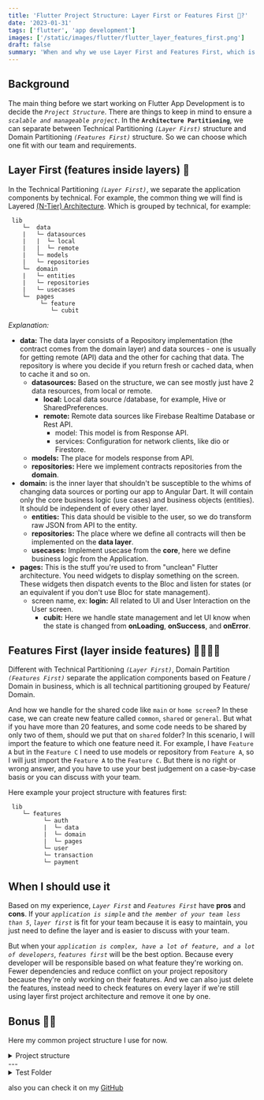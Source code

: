 ```yaml
---
title: 'Flutter Project Structure: Layer First or Features First 🤔?'
date: '2023-01-31'
tags: ['flutter', 'app development']
images: ['/static/images/flutter/flutter_layer_features_first.png']
draft: false
summary: 'When and why we use Layer First and Features First, which is better? '
---
```


## Background

The main thing before we start working on Flutter App Development is to decide the _`Project Structure`_. There are things to keep in mind to ensure a _`scalable and manageable project`_. In the **`Architecture Partitioning`**, we can separate between Technical Partitioning _`(Layer First)`_ structure and Domain Partitioning _`(Features First)`_ structure. So we can choose which one fit with our team and requirements.

## Layer First (features inside layers) 🤌

In the Technical Partitioning _`(Layer First)`_, we separate the application components by technical. For example, the common thing we will find is Layered [(N-Tier) Architecture](https://www.guru99.com/n-tier-architecture-system-concepts-tips.html). Which is grouped by technical, for example:

```directory
 lib
	└─  data
	|   └─ datasources
	|   |  └─ local
	|   |  └─ remote
	|   └─ models
	|   └─ repositories
	└─  domain
	|   └─ entities
	|   └─ repositories
	|   └─ usecases
	└─  pages
	     └─ feature
		    └─ cubit
```

_Explanation:_

- **data:** The data layer consists of a Repository implementation (the contract comes from the domain layer) and data sources - one is usually for getting remote (API) data and the other for caching that data. The repository is where you decide if you return fresh or cached data, when to cache it and so on.
  - **datasources:** Based on the structure, we can see mostly just have 2 data resources, from local or remote.
    - **local:** Local data source /database, for example, Hive or SharedPreferences.
    - **remote:** Remote data sources like Firebase Realtime Database or Rest API.
      - model: This model is from Response API.
      - services: Configuration for network clients, like dio or Firestore.
  - **models:** The place for models response from API.
  - **repositories:** Here we implement contracts repositories from the **domain**.
- **domain:** is the inner layer that shouldn't be susceptible to the whims of changing data sources or porting our app to Angular Dart. It will contain only the core business logic (use cases) and business objects (entities). It should be independent of every other layer.
  - **entities:** This data should be visible to the user, so we do transform raw JSON from API to the entity.
  - **repositories:** The place where we define all contracts will then be implemented on the **data layer**.
  - **usecases:** Implement usecase from the **core**, here we define business logic from the Application.
- **pages:** This is the stuff you're used to from "unclean" Flutter architecture. You need widgets to display something on the screen. These widgets then dispatch events to the Bloc and listen for states (or an equivalent if you don't use Bloc for state management).
  - screen name, ex: **login:** All related to UI and User Interaction on the User screen.
    - **cubit:** Here we handle state management and let UI know when the state is changed from **onLoading**, **onSuccess**, and **onError**.

## Features First (layer inside features) 🫱🏻‍🫲🏼

Different with Technical Partitioning _`(Layer First)`_, Domain Partition _`(Features First)`_ separate the application components based on Feature / Domain in business, which is all technical partitioning grouped by Feature/ Domain.

And how we handle for the shared code like `main` or `home screen`?
In these case, we can create new feature called `common`, `shared` or `general`. But what if you have more than 20 features, and some code needs to be shared by only two of them, should we put that on `shared` folder? In this scenario, I will import the feature to which one feature need it. For example, I have `Feature A` but in the `Feature C` I need to use models or repository from `Feature A`, so I will just import the `Feature A` to the `Feature C`. But there is no right or wrong answer, and you have to use your best judgement on a case-by-case basis or you can discuss with your team.

Here example your project structure with features first:

```directory
 lib
	└─ features
		  └─ auth
		  |  └─ data
		  |  └─ domain
		  |	 └─ pages
		  └─ user
		  └─ transaction
		  └─ payment
```

## When I should use it

Based on my experience, _`Layer First`_ and _`Features First`_ have **pros** and **cons**.
If your _`application is simple`_ and _`the member of your team less than 5`_, _`layer first`_ is fit for your team because it is easy to maintain, you just need to define the layer and is easier to discuss with your team.

But when your _`application is complex, have a lot of feature, and a lot of developers`_, _`features first`_ will be the best option. Because every developer will be responsible based on what feature they're working on. Fewer dependencies and reduce conflict on your project repository because they're only working on their features. And we can also just delete the features, instead need to check features on every layer if we're still using layer first project architecture and remove it one by one.

## Bonus 🫰🏻

Here my common project structure I use for now.

<details>
<summary> Project structure </summary>

```` 
lib/
├── core
│   ├── api
│   ├── error
│   ├── localization
│   │   └── generated
│   ├── resources
│   ├── usecase
│   └── widgets
├── features
│   ├── auth
│   │   ├── data
│   │   │   ├── datasources
│   │   │   ├── models
│   │   │   └── repositories
│   │   ├── domain
│   │   │   ├── entities
│   │   │   ├── repositories
│   │   │   └── usecases
│   │   └── pages
│   │       ├── login
│   │       │   └── cubit
│   │       └── register
│   │           └── cubit
│   ├── general
│   │   └── pages
│   │       ├── main
│   │       ├── settings
│   │       │   └── cubit
│   │       └── splashscreen
│   └── users
│       ├── data
│       │   ├── datasources
│       │   ├── models
│       │   └── repositories
│       ├── domain
│       │   ├── entities
│       │   ├── repositories
│       │   └── usecases
│       └── pages
│           └── dashboard
│               └── cubit
└── utils
    ├── ext
    ├── helper
    └── services

````
</details>
---
<details>
<summary> Test Folder </summary>

````
test/
├── features
│   ├── auth
│   │   ├── data
│   │   │   ├── datasources
│   │   │   │   ├── models
│   │   │   │   └── repositories
│   │   │   └── repositories
│   │   ├── domain
│   │   │   └── usecases
│   │   └── presentation
│   │   ├── login
│   │   │   └── cubit
│   │   └── register
│   │   └── cubit
│   ├── general
│   │   └── presentation
│   │   └── settings
│   │   └── cubit
│   └── users
│   ├── data
│   │   ├── datasources
│   │   │   ├── models
│   │   │   └── repositories
│   │   └── repositories
│   ├── domain
│   │   └── usecases
│   └── presentation
│   └── dashboard
│   └── cubit
└── helpers
└── data_dummy
````
</details>



also you can check it on my [GitHub](https://github.com/lazycatlabs/flutter_auth_app)

